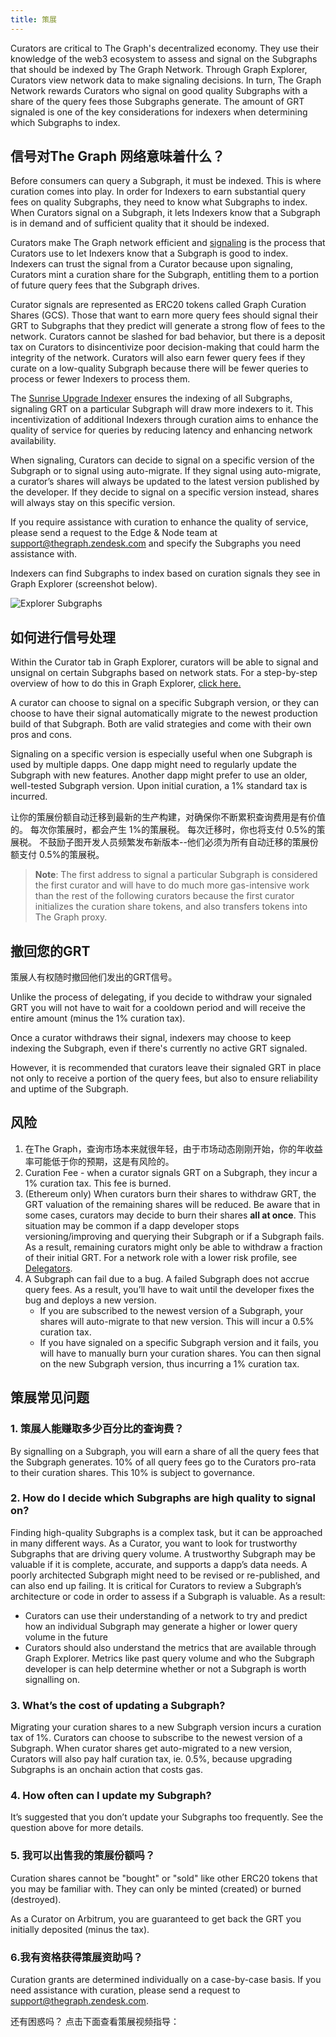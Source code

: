 ```yaml
---
title: 策展
---
```


Curators are critical to The Graph's decentralized economy. They use their knowledge of the web3 ecosystem to assess and signal on the Subgraphs that should be indexed by The Graph Network. Through Graph Explorer, Curators view network data to make signaling decisions. In turn, The Graph Network rewards Curators who signal on good quality Subgraphs with a share of the query fees those Subgraphs generate. The amount of GRT signaled is one of the key considerations for indexers when determining which Subgraphs to index.

## 信号对The Graph 网络意味着什么？

Before consumers can query a Subgraph, it must be indexed. This is where curation comes into play. In order for Indexers to earn substantial query fees on quality Subgraphs, they need to know what Subgraphs to index. When Curators signal on a Subgraph, it lets Indexers know that a Subgraph is in demand and of sufficient quality that it should be indexed.

Curators make The Graph network efficient and [signaling](#how-to-signal) is the process that Curators use to let Indexers know that a Subgraph is good to index. Indexers can trust the signal from a Curator because upon signaling, Curators mint a curation share for the Subgraph, entitling them to a portion of future query fees that the Subgraph drives.

Curator signals are represented as ERC20 tokens called Graph Curation Shares (GCS). Those that want to earn more query fees should signal their GRT to Subgraphs that they predict will generate a strong flow of fees to the network. Curators cannot be slashed for bad behavior, but there is a deposit tax on Curators to disincentivize poor decision-making that could harm the integrity of the network. Curators will also earn fewer query fees if they curate on a low-quality Subgraph because there will be fewer queries to process or fewer Indexers to process them.

The [Sunrise Upgrade Indexer](/archived/sunrise/#what-is-the-upgrade-indexer) ensures the indexing of all Subgraphs, signaling GRT on a particular Subgraph will draw more indexers to it. This incentivization of additional Indexers through curation aims to enhance the quality of service for queries by reducing latency and enhancing network availability.

When signaling, Curators can decide to signal on a specific version of the Subgraph or to signal using auto-migrate. If they signal using auto-migrate, a curator’s shares will always be updated to the latest version published by the developer. If they decide to signal on a specific version instead, shares will always stay on this specific version.

If you require assistance with curation to enhance the quality of service, please send a request to the Edge & Node team at support@thegraph.zendesk.com and specify the Subgraphs you need assistance with.

Indexers can find Subgraphs to index based on curation signals they see in Graph Explorer (screenshot below).

![Explorer Subgraphs](/img/explorer-subgraphs.png)

## 如何进行信号处理

Within the Curator tab in Graph Explorer, curators will be able to signal and unsignal on certain Subgraphs based on network stats. For a step-by-step overview of how to do this in Graph Explorer, [click here.](/subgraphs/explorer/)

A curator can choose to signal on a specific Subgraph version, or they can choose to have their signal automatically migrate to the newest production build of that Subgraph. Both are valid strategies and come with their own pros and cons.

Signaling on a specific version is especially useful when one Subgraph is used by multiple dapps. One dapp might need to regularly update the Subgraph with new features. Another dapp might prefer to use an older, well-tested Subgraph version. Upon initial curation, a 1% standard tax is incurred.

让你的策展份额自动迁移到最新的生产构建，对确保你不断累积查询费用是有价值的。 每次你策展时，都会产生 1%的策展税。 每次迁移时，你也将支付 0.5%的策展税。 不鼓励子图开发人员频繁发布新版本--他们必须为所有自动迁移的策展份额支付 0.5%的策展税。

> **Note**: The first address to signal a particular Subgraph is considered the first curator and will have to do much more gas-intensive work than the rest of the following curators because the first curator initializes the curation share tokens, and also transfers tokens into The Graph proxy.

## 撤回您的GRT

策展人有权随时撤回他们发出的GRT信号。

Unlike the process of delegating, if you decide to withdraw your signaled GRT you will not have to wait for a cooldown period and will receive the entire amount (minus the 1% curation tax).

Once a curator withdraws their signal, indexers may choose to keep indexing the Subgraph, even if there's currently no active GRT signaled.

However, it is recommended that curators leave their signaled GRT in place not only to receive a portion of the query fees, but also to ensure reliability and uptime of the Subgraph.

## 风险

1. 在The Graph，查询市场本来就很年轻，由于市场动态刚刚开始，你的年收益率可能低于你的预期，这是有风险的。
2. Curation Fee - when a curator signals GRT on a Subgraph, they incur a 1% curation tax. This fee is burned.
3. (Ethereum only) When curators burn their shares to withdraw GRT, the GRT valuation of the remaining shares will be reduced. Be aware that in some cases, curators may decide to burn their shares **all at once**. This situation may be common if a dapp developer stops versioning/improving and querying their Subgraph or if a Subgraph fails. As a result, remaining curators might only be able to withdraw a fraction of their initial GRT. For a network role with a lower risk profile, see [Delegators](/resources/roles/delegating/delegating/).
4. A Subgraph can fail due to a bug. A failed Subgraph does not accrue query fees. As a result, you’ll have to wait until the developer fixes the bug and deploys a new version.
   - If you are subscribed to the newest version of a Subgraph, your shares will auto-migrate to that new version. This will incur a 0.5% curation tax.
   - If you have signaled on a specific Subgraph version and it fails, you will have to manually burn your curation shares. You can then signal on the new Subgraph version, thus incurring a 1% curation tax.

## 策展常见问题

### 1. 策展人能赚取多少百分比的查询费？

By signalling on a Subgraph, you will earn a share of all the query fees that the Subgraph generates. 10% of all query fees go to the Curators pro-rata to their curation shares. This 10% is subject to governance.

### 2. How do I decide which Subgraphs are high quality to signal on?

Finding high-quality Subgraphs is a complex task, but it can be approached in many different ways. As a Curator, you want to look for trustworthy Subgraphs that are driving query volume. A trustworthy Subgraph may be valuable if it is complete, accurate, and supports a dapp’s data needs. A poorly architected Subgraph might need to be revised or re-published, and can also end up failing. It is critical for Curators to review a Subgraph’s architecture or code in order to assess if a Subgraph is valuable. As a result:

- Curators can use their understanding of a network to try and predict how an individual Subgraph may generate a higher or lower query volume in the future
- Curators should also understand the metrics that are available through Graph Explorer. Metrics like past query volume and who the Subgraph developer is can help determine whether or not a Subgraph is worth signalling on.

### 3. What’s the cost of updating a Subgraph?

Migrating your curation shares to a new Subgraph version incurs a curation tax of 1%. Curators can choose to subscribe to the newest version of a Subgraph. When curator shares get auto-migrated to a new version, Curators will also pay half curation tax, ie. 0.5%, because upgrading Subgraphs is an onchain action that costs gas.

### 4. How often can I update my Subgraph?

It’s suggested that you don’t update your Subgraphs too frequently. See the question above for more details.

### 5. 我可以出售我的策展份额吗？

Curation shares cannot be "bought" or "sold" like other ERC20 tokens that you may be familiar with. They can only be minted (created) or burned (destroyed).

As a Curator on Arbitrum, you are guaranteed to get back the GRT you initially deposited (minus the tax).

### 6.我有资格获得策展资助吗？

Curation grants are determined individually on a case-by-case basis. If you need assistance with curation, please send a request to support@thegraph.zendesk.com.

还有困惑吗？ 点击下面查看策展视频指导：

<VideoEmbed title="How to Curate a Subgraph" youtube="VytTEcf0dxQ" />
